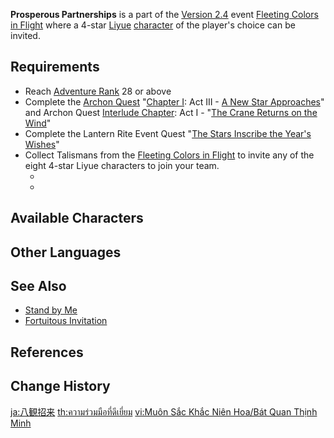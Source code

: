 {{Event Tabs
|subpage1 = Flameplume Starflowers
|subpage2 = The Great Gathering
|subpage3 = Wondrous Shadows
|subpage4 = Oceanic Defender
|subpage5 = Prosperous Partnerships
}}
{{Event
|name              = Prosperous Partnerships
|image             = Prosperous Partnerships.png
|type              = In-Game
|group             = Sub
|time_known        = yes
|time_start        = 2022-01-31 04:00:00
|time_end          = 2022-02-12 03:59:59
|link              = 
}}
'''Prosperous Partnerships''' is a part of the [[Version 2.4]] event [[Fleeting Colors in Flight]] where a 4-star [[Liyue]] [[character]] of the player's choice can be invited.

==Requirements==
* Reach [[Adventure Rank]] 28 or above
* Complete the [[Archon Quest]] "[[Chapter I]]: Act III - [[A New Star Approaches]]" and Archon Quest [[Interlude Chapter]]: Act I - "[[The Crane Returns on the Wind]]"
* Complete the Lantern Rite Event Quest "[[The Stars Inscribe the Year's Wishes]]"
* Collect Talismans from the [[Fleeting Colors in Flight]] to invite any of the eight 4-star Liyue characters to join your team.
** {{Item|Affluence Talisman|20|x=1,000}}
** {{Item|Conquest Talisman|20|x=1,000}}

==Available Characters==
{{Card|Xiangling}}{{Card|Beidou}}{{Card|Xingqiu}}{{Card|Ningguang}}{{Card|Chongyun}}{{Card|Xinyan}}{{Card|Yun Jin}}{{Card|Yanfei}}

==Other Languages==
{{Other Languages
|en      = Prosperous Partnerships
|zhs     = 八观盛明
|zhs_rm  = Bāguān Shèngmíng
|zht     = 八觀盛明
|zht_rm  = Bāguān Shèngmíng
|zh_note = {{zh|s=八观|t=八觀|rm=Bāguān}} is possibly a reference to [[wikisource:zh:管子/第13篇八觀|a chapter]] in the classical Chinese text {{Lang|''{{w|Guanzi (text)|Guanzi}}''|zh=管子}}, written by the Spring and Autumn period philosopher {{Lang|{{w|Guan Zhong}}|zh=管仲}}. The [https://books.google.com.my/books?id=b1j-q7-TLHYC&pg=PA227&lpg=PA227 chapter] details "eight short sections listing various matters to be observed if one is to ascertain the general health of a state". Additionally, the number "eight" in the event name may also be a reference to the fact that there are eight in-game characters available during the event.
|zh_tl   = Eight Observations of Prosperous Brightness
|ja      = 八観招来
|ja_rm   = Hachikan Shourai{{Assumed}}
|ja_tl   = Eight Apparent Invitations{{Sino}}
|ko      = 눈부신 초대
|ko_tl   = Dazzling Invitation
|es      = Brillo esplendoroso
|es_tl   = Splendid Brilliance
|fr      = Partenariats prospères
|fr_tl   = Prosperous Partnerships
|ru      = Счастливое компаньонство
|ru_tl   = Blessed Companionship
|th      = ความร่วมมือที่ดีเยี่ยม
|th_rm   = 
|th_tl   = 
|vi      = Bát Quan Thịnh Minh
|vi_tl   = 
|de      = Glückliche Kameradschaften
|de_tl   = Fortunate Camaraderie
|id      = Sahabat Seperjuangan
|id_tl   = Companion in Arms
|pt      = Parceria Próspera
|pt_tl   = 
}}

==See Also==
* [[Lantern Rite/Stand by Me|Stand by Me]]
* [[The Exquisite Night Chimes/Fortuitous Invitation|Fortuitous Invitation]]

==References==
{{Reflist}}

==Change History==
{{Change History|2.4}}

[[ja:八観招来]]
[[th:ความร่วมมือที่ดีเยี่ยม]]
[[vi:Muôn Sắc Khắc Niên Hoa/Bát Quan Thịnh Minh]]